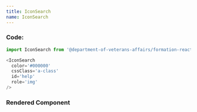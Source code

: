 ```yaml
---
title: IconSearch
name: IconSearch
---
```



### Code:

```javascript
import IconSearch from '@department-of-veterans-affairs/formation-react/IconSearch'

<IconSearch
  color='#000000'
  cssClass='a-class'
  id='help'
  role='img'
/>
```

### Rendered Component

<div className="site-c-reactcomp__rendered">
  <IconSearch
    color='#000000'
    cssClass='a-class'
    id='help'
    role='img'
  />
</div>
